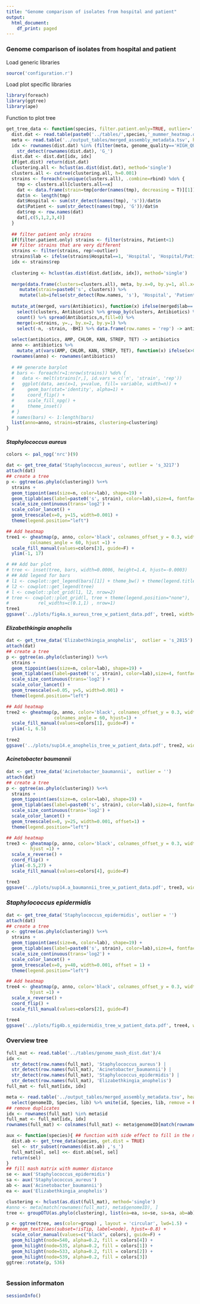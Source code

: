 ```yaml
---
title: "Genome comparison of isolates from hospital and patient"
output:
  html_document:
    df_print: paged
---
```


### Genome comparison of isolates from hospital and patient

Load generic libraries
```r
source('configuration.r')
```

Load plot specific libraries
```r
library(foreach)
library(ggtree)
library(ape)
```

Function to plot tree
```r
get_tree_data <- function(species, filter.patient.only=TRUE, outlier='', get.dist=FALSE){
  dist.dat <- read.table(paste0('../tables/',species,'_mummer_heatmap.dat'))
  meta <- read.table('../output_tables/merged_assembly_metadata.tsv', head=TRUE) %>% filter(Species==species)
  idx <- rownames(dist.dat) %in% (filter(meta, genome_quality=='HIGH_QUAL'))$genomeID |## High quality genomes
    str_detect(rownames(dist.dat), 'G_')
  dist.dat <- dist.dat[idx, idx]
  if(get.dist) return(dist.dat)
  clustering.all <- hclust(as.dist(dist.dat), method='single')
  clusters.all <- cutree(clustering.all, h=0.001)
  strains <- foreach(x=unique(clusters.all), .combine=rbind) %do% {
    tmp <- clusters.all[clusters.all==x]
    dat <- data.frame(strain=tmp[order(names(tmp), decreasing = T)][1]) ## select hospital if possible
    dat$n <- length(tmp)
    dat$Hospital <- sum(str_detect(names(tmp), 's'))/dat$n
    dat$Patient <- sum(str_detect(names(tmp), 'G'))/dat$n
    dat$rep <- row.names(dat)
    dat[,c(5,1,2,3,4)]
  }
  
  ## filter patient only strains
  if(filter.patient.only) strains <- filter(strains, Patient<1)
  ## filter strains that are very different
  strains <- filter(strains, rep!=outlier) 
  strains$lab <- ifelse(strains$Hospital==1, 'Hospital', 'Hospital/Patient')
  idx <- strains$rep
  
  clustering <- hclust(as.dist(dist.dat[idx, idx]), method='single')
  
  merge(data.frame(clusters=clusters.all), meta, by.x=0, by.y=1, all.x=TRUE) %>%
     mutate(strain=paste0('s', clusters)) %>%
     mutate(lab=ifelse(str_detect(Row.names, 's'), 'Hospital', 'Patient')) -> merged
  
  mutate_at(merged, vars(Antibiotics), function(x) ifelse(merged$lab=='Patient', 'MET', as.character(x)) ) %>%
    select(clusters, Antibiotics) %>% group_by(clusters, Antibiotics) %>%
    count() %>% spread(Antibiotics,n,fill=0) %>%
    merge(x=strains, y=., by.x=2, by.y=1) %>% 
    select(-n, -strain, -BHI) %>% data.frame(row.names = 'rep') -> antibiotics
  
  select(antibiotics, AMP, CHLOR, KAN, STREP, TET) -> antibiotics
  anno <- antibiotics %>% 
    mutate_at(vars(AMP, CHLOR, KAN, STREP, TET), function(x) ifelse(x>0, 'Hospital', NA))
  rownames(anno) <- rownames(antibiotics)
  
  # ## generate barplot
  # bars <- foreach(r=1:nrow(strains)) %do% {
  #   data <- melt(strains[r,], id.vars = c('n', 'strain', 'rep')) 
  #   ggplot(data, aes(x=1, y=value, fill= variable, width=n)) +
  #     geom_bar(stat='identity', alpha=1) +
  #     coord_flip() +
  #     scale_fill_npg() +
  #     theme_inset()
  # }
  # names(bars) <- 1:length(bars)
  list(anno=anno, strains=strains, clustering=clustering)
}
```

#### *Staphylococcus aureus*

```r
colors <- pal_npg('nrc')(9)

dat <- get_tree_data('Staphylococcus_aureus', outlier = 's_3217')
attach(dat)
## create a tree
p <- ggtree(as.phylo(clustering)) %<+%
  strains +
  geom_tippoint(aes(size=n, color=lab), shape=19) +
  geom_tiplab(aes(label=paste0('s', strain), color=lab),size=4, fontface='bold', offset=2e-4) +
  scale_size_continuous(trans='log2') + 
  scale_color_lancet() + 
  geom_treescale(x=0, y=15, width=0.001) +
  theme(legend.position="left")

## Add heatmap
tree1 <- gheatmap(p, anno, color='black', colnames_offset_y = 0.3, width=0.3, offset=0.0008, font.size=3.5,
         colnames_angle = 60, hjust =1) +
  scale_fill_manual(values=colors[3], guide=F) +
  ylim(-1, 17)

# ## Add bar plot
# tree <- inset(tree, bars, width=0.0006, height=1.4, hjust=-0.0003)
# ## Add legend for bars
# l1 <- cowplot::get_legend(bars[[1]] + theme_bw() + theme(legend.title =element_blank()))
# l2 <- cowplot::get_legend(tree)
# l <- cowplot::plot_grid(l1, l2, nrow=2)
# tree <- cowplot::plot_grid(l, tree + theme(legend.position="none"),
#           rel_widths=c(0.1,1) , nrow=1)
tree1
ggsave('../plots/fig4a.s_aureus_tree_w_patient_data.pdf', tree1, width=10, height=10)
```

#### *Elizabethkingia anophelis*

```r
dat <- get_tree_data('Elizabethkingia_anophelis',  outlier = 's_2815')
attach(dat)
## create a tree
p <- ggtree(as.phylo(clustering)) %<+%
  strains +
  geom_tippoint(aes(size=n, color=lab), shape=19) +
  geom_tiplab(aes(label=paste0('s', strain), color=lab),size=4, fontface='bold', offset=1.5e-3, hjust=0.5) +
  scale_size_continuous(trans='log2') + 
  scale_color_lancet() + 
  geom_treescale(x=0.05, y=5, width=0.001) +
  theme(legend.position="left")

## Add heatmap
tree2 <- gheatmap(p, anno, color='black', colnames_offset_y = 0.3, width=0.3, offset=0.002, font.size=3.5, 
                  colnames_angle = 60, hjust=1) + 
  scale_fill_manual(values=colors[1], guide=F) + 
  ylim(-1, 6.5)
  
tree2
ggsave('../plots/sup14.e_anophelis_tree_w_patient_data.pdf', tree2, width=10, height=10)
```

#### *Acinetobacter baumannii*

```r
dat <- get_tree_data('Acinetobacter_baumannii',  outlier = '')
attach(dat)
## create a tree
p <- ggtree(as.phylo(clustering)) %<+%
  strains +
  geom_tippoint(aes(size=n, color=lab), shape=19) +
  geom_tiplab(aes(label=paste0('s', strain), color=lab),size=4, fontface='bold', offset=-5e-4, hjust=0.5) +
  scale_size_continuous(trans='log2') + 
  scale_color_lancet() + 
  geom_treescale(x=0, y=25, width=0.001, offset=1) +
  theme(legend.position="left")

## Add heatmap
tree3 <- gheatmap(p, anno, color='black', colnames_offset_y = 0.3, width=0.3, offset=0.001, font.size=3.5,
         hjust =1) +
  scale_x_reverse() + 
  coord_flip() +
  ylim(-0.5,27) +
  scale_fill_manual(values=colors[4], guide=F)

tree3
ggsave('../plots/sup14.a_baumannii_tree_w_patient_data.pdf', tree3, width=10, height=10)
```

### *Staphylococcus epidermidis*

```r
dat <- get_tree_data('Staphylococcus_epidermidis', outlier = '')
attach(dat)
## create a tree
p <- ggtree(as.phylo(clustering)) %<+%
  strains +
  geom_tippoint(aes(size=n, color=lab), shape=19) +
  geom_tiplab(aes(label=paste0('s', strain), color=lab),size=4, fontface='bold', offset=-2.5e-4, hjust = 0.5) +
  scale_size_continuous(trans='log2') + 
  scale_color_lancet() + 
  geom_treescale(x=0, y=40, width=0.001, offset = 1) +
  theme(legend.position="left")

## Add heatmap
tree4 <- gheatmap(p, anno, color='black', colnames_offset_y = 0.3, width=0.5, offset=0.0004, font.size=3.5,
         hjust =1) +
  scale_x_reverse() + 
  coord_flip() +
  scale_fill_manual(values=colors[2], guide=F)

tree4
ggsave('../plots/fig4b.s_epidermidis_tree_w_patient_data.pdf', tree4, width=10, height=15)
```

### Overview tree
```r
full_mat <- read.table('../tables/genome_mash_dist.dat')/4
idx <- 
  str_detect(row.names(full_mat), 'Staphylococcus_aureus') |
  str_detect(row.names(full_mat), 'Acinetobacter_baumannii') | 
  str_detect(row.names(full_mat), 'Staphylococcus_epidermidis') |
  str_detect(row.names(full_mat), 'Elizabethkingia_anophelis') 
full_mat <- full_mat[idx, idx]

meta <- read.table('../output_tables/merged_assembly_metadata.tsv', head=TRUE) %>% 
  select(genomeID, Species, lib) %>% unite(id, Species, lib, remove = FALSE)
## remove duplicates
idx <- rownames(full_mat) %in% meta$id
full_mat <- full_mat[idx, idx]
rownames(full_mat) <- colnames(full_mat) <- meta$genomeID[match(rownames(full_mat), meta$id)]

aux <- function(species){ ## function with side effect to fill in the mummer distance
  dist.ab <- get_tree_data(species, get.dist = TRUE)
  sel <- str_subset(rownames(dist.ab) ,'s_')
  full_mat[sel, sel] <<- dist.ab[sel, sel]
  return(sel)
}
## fill mash matrix with mummer distance
se <- aux('Staphylococcus_epidermidis')
sa <- aux('Staphylococcus_aureus')
ab <- aux('Acinetobacter_baumannii')
ea <- aux('Elizabethkingia_anophelis')

clustering <- hclust(as.dist(full_mat), method='single')
#anno <- meta[match(rownames(full_mat), meta$genomeID), ]
tree <- groupOTU(as.phylo(clustering), list(ea=ea, se=se, sa=sa, ab=ab))

p <- ggtree(tree, aes(color=group) , layout = 'circular', lwd=1.5) + 
  ##geom_text2(aes(subset=!isTip, label=node), hjust=-0.8) + 
  scale_color_manual(values=c("black", colors), guide=F) +
  geom_hilight(node=540, alpha=0.2, fill = colors[4]) +
  geom_hilight(node=535, alpha=0.2, fill = colors[1]) +
  geom_hilight(node=533, alpha=0.2, fill = colors[2]) +
  geom_hilight(node=539, alpha=0.2, fill = colors[3]) 
ggtree::rotate(p, 536)
  
```


### Session informaton
```r
sessionInfo()
```